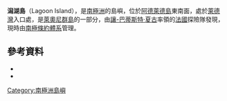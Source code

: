 {{coord|67|35|S|68|16|W|source:GNIS|display=title}}

'''潟湖島'''（Lagoon Island），是[[南極洲|南極洲]]的島嶼，位於[[阿德萊德島|阿德萊德島]]東南面，處於[[萊德灣|萊德灣]]入口處，是[[萊奧尼群島|萊奧尼群島]]的一部分，由[[讓-巴蒂斯特·夏古|讓-巴蒂斯特·夏古]]率領的[[法國|法國]]探險隊發現，現時由[[南極條約體系|南極條約體系]]管理。

==參考資料==
*{{cite gnis | type = antarid | id = 8370| name = Lagoon Island| accessdate = 2013-05-23}}
*{{usgs-gazetteer|id=8370}}

{{DEFAULTSORT:Lagoon Island}}
[[Category:南極洲島嶼|Category:南極洲島嶼]]


{{AdelaideIsland-geo-stub}}